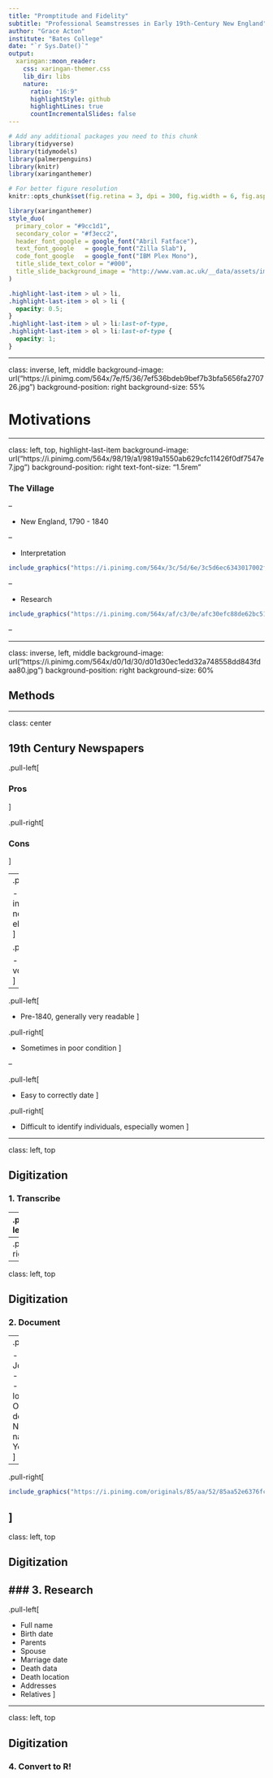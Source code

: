```yaml
---
title: "Promptitude and Fidelity"
subtitle: "Professional Seamstresses in Early 19th-Century New England"
author: "Grace Acton"
institute: "Bates College"
date: "`r Sys.Date()`"
output:
  xaringan::moon_reader:
    css: xaringan-themer.css
    lib_dir: libs
    nature:
      ratio: "16:9"
      highlightStyle: github
      highlightLines: true
      countIncrementalSlides: false
---
```


```r
# Add any additional packages you need to this chunk
library(tidyverse)
library(tidymodels)
library(palmerpenguins)
library(knitr)
library(xaringanthemer)
```

```r
# For better figure resolution
knitr::opts_chunk$set(fig.retina = 3, dpi = 300, fig.width = 6, fig.asp = 0.618, out.width = "80%")
```

```r
library(xaringanthemer)
style_duo(
  primary_color = "#9cc1d1",
  secondary_color = "#f3ecc2",
  header_font_google = google_font("Abril Fatface"),
  text_font_google   = google_font("Zilla Slab"),
  code_font_google   = google_font("IBM Plex Mono"),
  title_slide_text_color = "#000",
  title_slide_background_image = "http://www.vam.ac.uk/__data/assets/image/0004/184351/2006al7146_laura_ashley_decorator_collection_wallpaper.jpg"
)
```

```css
.highlight-last-item > ul > li,
.highlight-last-item > ol > li {
  opacity: 0.5;
}
.highlight-last-item > ul > li:last-of-type,
.highlight-last-item > ol > li:last-of-type {
  opacity: 1;
}
```

---

class: inverse, left, middle
background-image: url("https://i.pinimg.com/564x/7e/f5/36/7ef536bdeb9bef7b3bfa5656fa270726.jpg")
background-position: right
background-size: 55%


# Motivations

---

class: left, top, highlight-last-item
background-image: url("https://i.pinimg.com/564x/98/19/a1/9819a1550ab629cfc11426f0df7547e7.jpg")
background-position: right
text-font-size: "1.5rem"

### The Village

--

- New England, 1790 - 1840

--

- Interpretation
```r
include_graphics("https://i.pinimg.com/564x/3c/5d/6e/3c5d6ec6343017002f6dfc76a12468cf.jpg")
```

--

- Research
```r
include_graphics("https://i.pinimg.com/564x/af/c3/0e/afc30efc88de62bc510242358f868f03.jpg")
```

--

---

class: inverse, left, middle
background-image: url("https://i.pinimg.com/564x/d0/1d/30/d01d30ec1edd32a748558dd843fdaa80.jpg")
background-position: right
background-size: 60%


## Methods

---

class: center

## 19th Century Newspapers

.pull-left[

### Pros
]

.pull-right[

### Cons 
]

--
.pull-left[

- Contain information not found elsewhere
]

.pull-right[

- New vocabulary
]

--

.pull-left[

- Pre-1840, generally very readable
]

.pull-right[

- Sometimes in poor condition
]

--

.pull-left[

- Easy to correctly date
]

.pull-right[

- Difficult to identify individuals, especially women
]

---

class: left, top

## Digitization

### 1. Transcribe

--
.pull-left[
```r
include_graphics("https://i.pinimg.com/564x/c6/3f/79/c63f7952e1e7b8f42920bf34b9ad1c0f.jpg")
```
]

--
.pull-right[
```r
include_graphics("https://i.pinimg.com/564x/89/3b/2b/893b2b2487c4e133c7d2d87c7a63f612.jpg")
```
]

---

class: left, top

## Digitization

### 2. Document

--
.pull-left[

- Name
- Job title(s)
- Address
- Type of location
- Other details
- Newspaper name
- Year of ad
]
--

.pull-right[
```r
include_graphics("https://i.pinimg.com/originals/85/aa/52/85aa52e6376fcbfeda5ec72b3a7fc6e9.jpg")
```
]
---

class: left, top

## Digitization

### 3. Research
--
.pull-left[

- Full name
- Birth date
- Parents
- Spouse
- Marriage date
- Death data
- Death location
- Addresses
- Relatives 
]

---

class: left, top

## Digitization

### 4. Convert to R!

